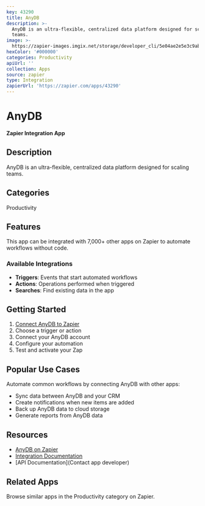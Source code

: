 ```yaml
---
key: 43290
title: AnyDB
description: >-
  AnyDB is an ultra-flexible, centralized data platform designed for scaling
  teams.
image: >-
  https://zapier-images.imgix.net/storage/developer_cli/5e04ae2e5e3c9ab578110077e7008298.png?auto=format%2Ccompress&ixlib=python-3.0.0&q=50
hexColor: '#000000'
categories: Productivity
apiUrl: ''
collection: Apps
source: zapier
type: Integration
zapierUrl: 'https://zapier.com/apps/43290'
---
```

# AnyDB

**Zapier Integration App**

## Description

AnyDB is an ultra-flexible, centralized data platform designed for scaling teams.

## Categories

Productivity

## Features

This app can be integrated with 7,000+ other apps on Zapier to automate workflows without code.

### Available Integrations

- **Triggers**: Events that start automated workflows
- **Actions**: Operations performed when triggered
- **Searches**: Find existing data in the app

## Getting Started

1. [Connect AnyDB to Zapier](https://zapier.com/apps/43290)
2. Choose a trigger or action
3. Connect your AnyDB account
4. Configure your automation
5. Test and activate your Zap

## Popular Use Cases

Automate common workflows by connecting AnyDB with other apps:

- Sync data between AnyDB and your CRM
- Create notifications when new items are added
- Back up AnyDB data to cloud storage
- Generate reports from AnyDB data

## Resources

- [AnyDB on Zapier](https://zapier.com/apps/43290)
- [Integration Documentation](https://zapier.com/apps/43290/integrations)
- [API Documentation](Contact app developer)

## Related Apps

Browse similar apps in the Productivity category on Zapier.
